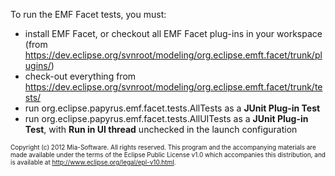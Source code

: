 To run the EMF Facet tests, you must:
* install EMF Facet, or checkout all EMF Facet plug-ins in your workspace (from https://dev.eclipse.org/svnroot/modeling/org.eclipse.emft.facet/trunk/plugins/)
* check-out everything from https://dev.eclipse.org/svnroot/modeling/org.eclipse.emft.facet/trunk/tests/
* run org.eclipse.papyrus.emf.facet.tests.AllTests as a '''JUnit Plug-in Test'''
* run org.eclipse.papyrus.emf.facet.tests.AllUITests as a '''JUnit Plug-in Test''', with '''Run in UI thread''' unchecked in the launch configuration

<font size="-2">
Copyright (c) 2012 Mia-Software.
All rights reserved. This program and the accompanying materials
are made available under the terms of the Eclipse Public License v1.0
which accompanies this distribution, and is available at
http://www.eclipse.org/legal/epl-v10.html.
</font>
